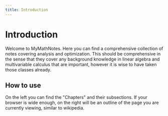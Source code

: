 ```yaml
---
title: Introduction 
---
```


# Introduction 

Welcome to MyMathNotes. Here you can find a comprehensive collection of notes covering analysis and optimization. This should be comprehensive in the sense that they cover any background knowledge in linear algebra and multivariable calculus that are important, however it is wise to have taken those classes already. 

## How to use 

On the left you can find the "Chapters" and their subsections. If your browser is wide enough, on the right will be an outline of the page you are currently viewing, similar to wikipedia. 